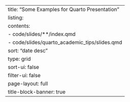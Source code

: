 ---
title: "Some Examples for Quarto Presentation"
listing:
  contents:
    - code/slides/**/index.qmd
    - code/slides/quarto_academic_tips/slides.qmd
  sort: "date desc"
  type: grid
  sort-ui: false
  filter-ui: false
page-layout: full
title-block-banner: true
---
